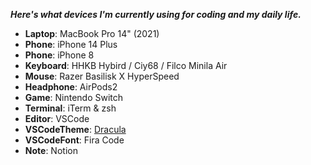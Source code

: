 ***Here's what devices I'm currently using for coding and my daily life.***

- **Laptop**: MacBook Pro 14" (2021)  
- **Phone**: iPhone 14 Plus
- **Phone**: iPhone 8
- **Keyboard**: HHKB Hybird / Ciy68 / Filco Minila Air
- **Mouse**: Razer Basilisk X HyperSpeed
- **Headphone**: AirPods2
- **Game**: Nintendo Switch
- **Terminal**: iTerm & zsh
- **Editor**: VSCode
- **VSCodeTheme**: [Dracula](https://marketplace.visualstudio.com/items?itemName=dracula-theme.theme-dracula)
- **VSCodeFont**: Fira Code
- **Note**: Notion
